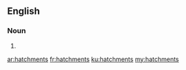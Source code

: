 ==English==

===Noun===
{{head|en|noun plural form}}

# {{plural of|hatchment|lang=en}}

[[ar:hatchments]]
[[fr:hatchments]]
[[ku:hatchments]]
[[my:hatchments]]
